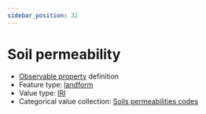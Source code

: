 ```yaml
---
sidebar_position: 32
---
```



# Soil permeability

- [Observable property](/viewers/dawe-vocabs?uri=https://linked.data.gov.au/def/nrm/3f431e7a-6f1c-4dcd-b452-1cb14226a56d) definition
- Feature type: [landform](http://linked.data.gov.au/def/tern-cv/2cf3ed29-440e-4a50-9bbc-5aab30df9fcd)
- Value type: [IRI](https://w3id.org/tern/ontologies/tern/IRI)
- Categorical value collection: [Soils permeabilities codes](/viewers/dawe-vocabs?uri=https://linked.data.gov.au/def/nrm/41a54b21-b885-4cfd-be09-7bedc4ae4dc4)

<Example
  protocolModule="plot-soil-description"
  observableProperty="https://linked.data.gov.au/def/nrm/3f431e7a-6f1c-4dcd-b452-1cb14226a56d"
/>
